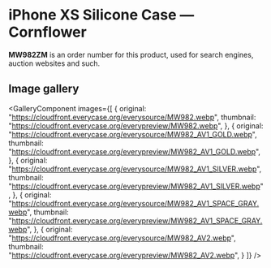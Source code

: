 
# iPhone XS Silicone Case — Cornflower

<Callout type='info' emoji='👉🏻'>**MW982ZM** is an order number for this product, used for search engines, auction websites and such.</Callout>

## Image gallery

<GalleryComponent
    images={[
      {
        original: "https://cloudfront.everycase.org/everysource/MW982.webp",
        thumbnail: "https://cloudfront.everycase.org/everypreview/MW982.webp",
      },
      {
        original: "https://cloudfront.everycase.org/everysource/MW982_AV1_GOLD.webp",
        thumbnail: "https://cloudfront.everycase.org/everypreview/MW982_AV1_GOLD.webp",
      },
      {
        original: "https://cloudfront.everycase.org/everysource/MW982_AV1_SILVER.webp",
        thumbnail: "https://cloudfront.everycase.org/everypreview/MW982_AV1_SILVER.webp",
      },
      {
        original: "https://cloudfront.everycase.org/everysource/MW982_AV1_SPACE_GRAY.webp",
        thumbnail: "https://cloudfront.everycase.org/everypreview/MW982_AV1_SPACE_GRAY.webp",
      },
      {
        original: "https://cloudfront.everycase.org/everysource/MW982_AV2.webp",
        thumbnail: "https://cloudfront.everycase.org/everypreview/MW982_AV2.webp",
      }
    ]}
  />
